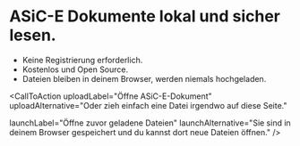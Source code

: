 # ASiC-E Dokumente lokal und sicher lesen.

* Keine Registrierung erforderlich.
* Kostenlos und Open Source.
* Dateien bleiben in deinem Browser, werden niemals hochgeladen.

<CallToAction
  uploadLabel="Öffne ASiC-E-Dokument"
  uploadAlternative="Oder zieh einfach eine Datei irgendwo auf diese Seite."

  launchLabel="Öffne zuvor geladene Dateien"
  launchAlternative="Sie sind in deinem Browser gespeichert und du kannst dort neue Dateien öffnen."
/>
